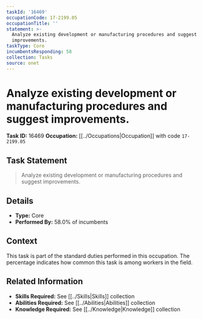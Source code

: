```yaml
---
taskId: '16469'
occupationCode: 17-2199.05
occupationTitle: ''
statement: >-
  Analyze existing development or manufacturing procedures and suggest
  improvements.
taskType: Core
incumbentsResponding: 58
collection: Tasks
source: onet
---
```

# Analyze existing development or manufacturing procedures and suggest improvements.

**Task ID:** 16469
**Occupation:** [[../Occupations|Occupation]] with code `17-2199.05`

## Task Statement

> Analyze existing development or manufacturing procedures and suggest improvements.

## Details

- **Type:** Core
- **Performed By:** 58.0% of incumbents

## Context

This task is part of the standard duties performed in this occupation. The percentage indicates how common this task is among workers in the field.

## Related Information

- **Skills Required:** See [[../Skills|Skills]] collection
- **Abilities Required:** See [[../Abilities|Abilities]] collection
- **Knowledge Required:** See [[../Knowledge|Knowledge]] collection

